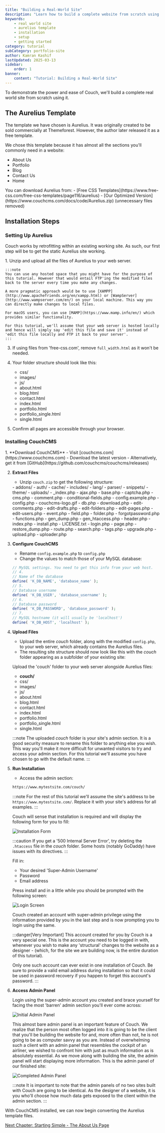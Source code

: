 ```yaml
---
title: "Building a Real-World Site"
description: "Learn how to build a complete website from scratch using CouchCMS by converting a static HTML template into a fully functional dynamic site."
keywords:
    - real world site
    - aurelius template
    - installation
    - setup
    - getting started
category: tutorial
subCategory: portfolio-site
author: Kamran Kashif
lastUpdated: 2025-03-13
sidebar:
    order: 1
banner:
    content: "Tutorial: Building a Real-World Site"
---
```



To demonstrate the power and ease of Couch, we'll build a complete real world site from scratch using it.

## The Aurelius Template

The template we have chosen is Aurelius. It was originally created to be sold commercially at Themeforest. However, the author later released it as a free template.

We chose this template because it has almost all the sections you'll commonly need in a website:

- About Us
- Portfolio
- Blog
- Contact Us
- Home

<Card icon="download" title="Download Template">
You can download Aurelius from:
- [Free CSS Templates](https://www.free-css.com/free-css-templates/page116/aurelius)
- [Our Optimized Version](https://www.couchcms.com/docs/code/Aurelius.zip) (unnecessary files removed)
</Card>

## Installation Steps

### Setting Up Aurelius

Couch works by retrofitting within an existing working site. As such, our first step will be to get the static Aurelius site working.

<Steps>
1. Unzip and upload all the files of Aurelius to your web server.

    :::note
    You can use any hosted space that you might have for the purpose of this tutorial. However that would entail FTP'ing the modified files back to the server every time you make any changes.

    A more pragmatic approach would be to use [XAMPP](http://www.apachefriends.org/en/xampp.html) or [WampServer](http://www.wampserver.com/en/) on your local machine. This way you can directly make changes to local files.

    For macOS users, you can use [MAMP](https://www.mamp.info/en/) which provides similar functionality.

    For this tutorial, we'll assume that your web server is hosted locally and hence will simply say 'edit this file and save it' instead of 'edit this file locally and FTP it back to your server'.
    :::

3. If using files from 'free-css.com', remove `full_width.html` as it won't be needed.

4. Your folder structure should look like this:
   <FileTree>
   - css/
   - images/
   - js/
   - about.html
   - blog.html
   - contact.html
   - index.html
   - portfolio.html
   - portfolio_single.html
   - single.html
   </FileTree>

5. Confirm all pages are accessible through your browser.
</Steps>

### Installing CouchCMS

<Steps>
1. **Download CouchCMS**
   - Visit [couchcms.com](https://www.couchcms.com)
   - Download the latest version
   - Alternatively, get it from [GitHub](https://github.com/couchcms/couchcms/releases)

2. **Extract Files**
   - Unzip `couch.zip` to get the following structure:
   <FileTree>
   - addons/
   - auth/
   - cache/
   - includes/
   - lang/
   - parser/
   - snippets/
   - theme/
   - uploads/
   - _index.php
   - ajax.php
   - base.php
   - captcha.php
   - cms.php
   - comment.php
   - conditional-fields.php
   - config.example.php
   - config.php
   - couchcms-logo.gif
   - db.php
   - download.php
   - edit-comments.php
   - edit-drafts.php
   - edit-folders.php
   - edit-pages.php
   - edit-users.php
   - event.php
   - field.php
   - folder.php
   - forgotpassword.php
   - functions.php
   - gen_dump.php
   - gen_htaccess.php
   - header.php
   - index.php
   - install.php
   - LICENSE.txt
   - login.php
   - page.php
   - restore_dump.php
   - route.php
   - search.php
   - tags.php
   - upgrade.php
   - upload.php
   - uploader.php
   </FileTree>

3. **Configure CouchCMS**
   - Rename `config.example.php` to `config.php`
   - Change the values to match those of your MySQL database:
    ```php "database_name" "database_username" "database_password" "localhost"
    // MySQL settings. You need to get this info from your web host.
    // 4.
    // Name of the database
    define( 'K_DB_NAME', 'database_name' );
    // 5.
    // Database username
    define( 'K_DB_USER', 'database_username' );
    // 6.
    // Database password
    define( 'K_DB_PASSWORD', 'database_password' );
    // 7.
    // MySQL hostname (it will usually be 'localhost')
    define( 'K_DB_HOST', 'localhost' );
    ```

4. **Upload Files**
   - Upload the entire *couch* folder, along with the modified `config.php`, to your web server, which already contains the Aurelius files.
   - The resulting site structure should now look like this with the *couch* folder appearing as a subfolder of your existing site:

   Upload the 'couch' folder to your web server alongside Aurelius files:
   <FileTree>
   - **couch/**
   - css/
   - images/
   - js/
   - about.html
   - blog.html
   - contact.html
   - index.html
   - portfolio.html
   - portfolio_single.html
   - single.html
   </FileTree>

    :::note
    The uploaded *couch* folder is your site's admin section.
    It is a good security measure to rename this folder to anything else you wish. This way you'll make it more difficult for unwanted visitors to try and access your admin section.
    For this tutorial we'll assume you have chosen to go with the default name.
    :::

5. **Run Installation**
   - Access the admin section: 
   ```txt
   https://www.mytestsite.com/couch/
   ```

    :::note
    For the rest of this tutorial we'll assume the site's address to be `https://www.mytestsite.com/`. Replace it with your site's address for all examples.
    :::

    Couch will sense that installation is required and will display the following form for you to fill:
    
    ![Installation Form](../../../../assets/img/contents/portfolio-site-5.jpg)

    :::caution
    If you get a '500 Internal Server Error', try deleting the `.htaccess` file in the *couch* folder. Some hosts (notably GoDaddy) have issues with its directives.
    :::
    
    Fill in:
    - Your desired 'Super-Admin Username'
    - Password
    - Email address

    Press install and in a little while you should be prompted with the following screen:

    ![Login Screen](../../../../assets/img/contents/portfolio-site-6.jpg)

    Couch created an account with super-admin privilege using the information provided by you in the last step and is now prompting you to login using the same.

    :::danger[Very Important]
    This account created for you by Couch is a very special one. This is the account you need to be logged in with, whenever you wish to make any 'structural' changes to the website as a designer - (which, for the site we are building now, is the entire duration of this tutorial).

    Only one such account can ever exist in one installation of Couch. Be sure to provide a valid email address during installation so that it could be used in password recovery if you happen to forget this account's password.
    :::

8. **Access Admin Panel**
    
    Login using the super-admin account you created and brace yourself for facing the most 'barren' admin section you'll ever come across:
   
   ![Initial Admin Panel](../../../../assets/img/contents/portfolio-site-7.jpg)

   This almost bare admin panel is an important feature of Couch. We realize that the person most often logged into it is going to be the client that you'll be building the website for and, more often than not, he is not going to be as computer savvy as you are. Instead of overwhelming such a client with an admin panel that resembles the cockpit of an airliner, we wished to confront him with just as much information as is absolutely essential. As we move along with building the site, the admin panel will start displaying more information. This is the admin panel of our finished site:
   
   ![Completed Admin Panel](../../../../assets/img/contents/portfolio-site-8.png)

   :::note
   It is important to note that the admin panels of no two sites built with Couch are going to be identical. As the designer of a website, it is you who'll choose how much data gets exposed to the client within the admin section.
   :::
</Steps>

With CouchCMS installed, we can now begin converting the Aurelius template files.

[Next Chapter: Starting Simple - The About Us Page](../about-us/)

